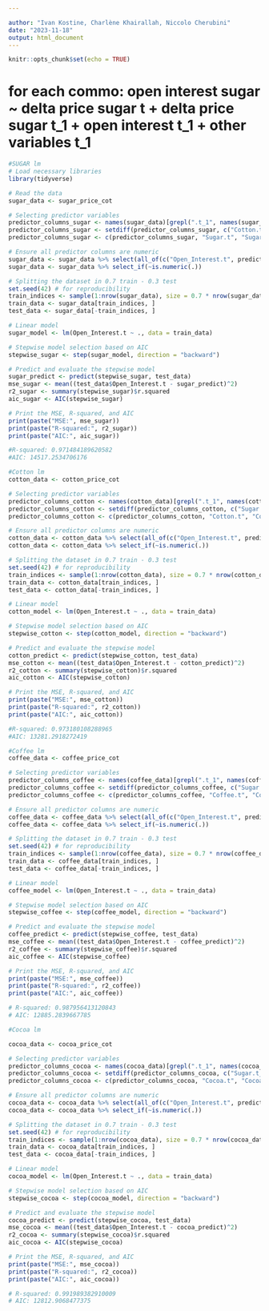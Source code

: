```yaml
---

author: "Ivan Kostine, Charlène Khairallah, Niccolo Cherubini"
date: "2023-11-18"
output: html_document
---
```


```r
knitr::opts_chunk$set(echo = TRUE)

```



# for each commo: open interest sugar ~ delta price sugar t + delta price sugar t_1 + open interest t_1 + other variables t_1

```r
#SUGAR lm
# Load necessary libraries
library(tidyverse)

# Read the data
sugar_data <- sugar_price_cot

# Selecting predictor variables
predictor_columns_sugar <- names(sugar_data)[grepl(".t_1", names(sugar_data))]
predictor_columns_sugar <- setdiff(predictor_columns_sugar, c("Cotton.t_1", "Cocoa.t_1", "Coffee.t_1", "Cotton.t", "Cocoa.t", "Coffee.t"))
predictor_columns_sugar <- c(predictor_columns_sugar, "Sugar.t", "Sugar.t_1", "Open_Interest.t_1")

# Ensure all predictor columns are numeric
sugar_data <- sugar_data %>% select(all_of(c("Open_Interest.t", predictor_columns_sugar)))
sugar_data <- sugar_data %>% select_if(~is.numeric(.))

# Splitting the dataset in 0.7 train - 0.3 test
set.seed(42) # for reproducibility
train_indices <- sample(1:nrow(sugar_data), size = 0.7 * nrow(sugar_data))
train_data <- sugar_data[train_indices, ]
test_data <- sugar_data[-train_indices, ]

# Linear model
sugar_model <- lm(Open_Interest.t ~ ., data = train_data)

# Stepwise model selection based on AIC
stepwise_sugar <- step(sugar_model, direction = "backward")

# Predict and evaluate the stepwise model
sugar_predict <- predict(stepwise_sugar, test_data)
mse_sugar <- mean((test_data$Open_Interest.t - sugar_predict)^2)
r2_sugar <- summary(stepwise_sugar)$r.squared
aic_sugar <- AIC(stepwise_sugar)

# Print the MSE, R-squared, and AIC
print(paste("MSE:", mse_sugar))
print(paste("R-squared:", r2_sugar))
print(paste("AIC:", aic_sugar))

#R-squared: 0.971484189620582
#AIC: 14517.2534706176

```



```r
#Cotton lm
cotton_data <- cotton_price_cot

# Selecting predictor variables
predictor_columns_cotton <- names(cotton_data)[grepl(".t_1", names(cotton_data))]
predictor_columns_cotton <- setdiff(predictor_columns_cotton, c("Sugar.t_1", "Cocoa.t_1", "Coffee.t_1", "Sugar.t", "Cocoa.t", "Coffee.t"))
predictor_columns_cotton <- c(predictor_columns_cotton, "Cotton.t", "Cotton.t_1", "Open_Interest.t_1")

# Ensure all predictor columns are numeric
cotton_data <- cotton_data %>% select(all_of(c("Open_Interest.t", predictor_columns_cotton)))
cotton_data <- cotton_data %>% select_if(~is.numeric(.))

# Splitting the dataset in 0.7 train - 0.3 test
set.seed(42) # for reproducibility
train_indices <- sample(1:nrow(cotton_data), size = 0.7 * nrow(cotton_data))
train_data <- cotton_data[train_indices, ]
test_data <- cotton_data[-train_indices, ]

# Linear model
cotton_model <- lm(Open_Interest.t ~ ., data = train_data)

# Stepwise model selection based on AIC
stepwise_cotton <- step(cotton_model, direction = "backward")

# Predict and evaluate the stepwise model
cotton_predict <- predict(stepwise_cotton, test_data)
mse_cotton <- mean((test_data$Open_Interest.t - cotton_predict)^2)
r2_cotton <- summary(stepwise_cotton)$r.squared
aic_cotton <- AIC(stepwise_cotton)

# Print the MSE, R-squared, and AIC
print(paste("MSE:", mse_cotton))
print(paste("R-squared:", r2_cotton))
print(paste("AIC:", aic_cotton))

#R-squared: 0.973180108288965
#AIC: 13281.2918272419


```

```r
#Coffee lm
coffee_data <- coffee_price_cot

# Selecting predictor variables
predictor_columns_coffee <- names(coffee_data)[grepl(".t_1", names(coffee_data))]
predictor_columns_coffee <- setdiff(predictor_columns_coffee, c("Sugar.t_1", "Cocoa.t_1", "Cotton.t_1", "Sugar.t", "Cocoa.t", "Cotton.t"))
predictor_columns_coffee <- c(predictor_columns_coffee, "Coffee.t", "Coffee.t_1", "Open_Interest.t_1")

# Ensure all predictor columns are numeric
coffee_data <- coffee_data %>% select(all_of(c("Open_Interest.t", predictor_columns_coffee)))
coffee_data <- coffee_data %>% select_if(~is.numeric(.))

# Splitting the dataset in 0.7 train - 0.3 test
set.seed(42) # for reproducibility
train_indices <- sample(1:nrow(coffee_data), size = 0.7 * nrow(coffee_data))
train_data <- coffee_data[train_indices, ]
test_data <- coffee_data[-train_indices, ]

# Linear model
coffee_model <- lm(Open_Interest.t ~ ., data = train_data)

# Stepwise model selection based on AIC
stepwise_coffee <- step(coffee_model, direction = "backward")

# Predict and evaluate the stepwise model
coffee_predict <- predict(stepwise_coffee, test_data)
mse_coffee <- mean((test_data$Open_Interest.t - coffee_predict)^2)
r2_coffee <- summary(stepwise_coffee)$r.squared
aic_coffee <- AIC(stepwise_coffee)

# Print the MSE, R-squared, and AIC
print(paste("MSE:", mse_coffee))
print(paste("R-squared:", r2_coffee))
print(paste("AIC:", aic_coffee))

# R-squared: 0.987956413120843
# AIC: 12885.2839667785

```

```r
#Cocoa lm

cocoa_data <- cocoa_price_cot

# Selecting predictor variables
predictor_columns_cocoa <- names(cocoa_data)[grepl(".t_1", names(cocoa_data))]
predictor_columns_cocoa <- setdiff(predictor_columns_cocoa, c("Sugar.t_1", "Cotton.t_1", "Coffee.t_1", "Sugar.t", "Cotton.t", "Coffee.t"))
predictor_columns_cocoa <- c(predictor_columns_cocoa, "Cocoa.t", "Cocoa.t_1", "Open_Interest.t_1")

# Ensure all predictor columns are numeric
cocoa_data <- cocoa_data %>% select(all_of(c("Open_Interest.t", predictor_columns_cocoa)))
cocoa_data <- cocoa_data %>% select_if(~is.numeric(.))

# Splitting the dataset in 0.7 train - 0.3 test
set.seed(42) # for reproducibility
train_indices <- sample(1:nrow(cocoa_data), size = 0.7 * nrow(cocoa_data))
train_data <- cocoa_data[train_indices, ]
test_data <- cocoa_data[-train_indices, ]

# Linear model
cocoa_model <- lm(Open_Interest.t ~ ., data = train_data)

# Stepwise model selection based on AIC
stepwise_cocoa <- step(cocoa_model, direction = "backward")

# Predict and evaluate the stepwise model
cocoa_predict <- predict(stepwise_cocoa, test_data)
mse_cocoa <- mean((test_data$Open_Interest.t - cocoa_predict)^2)
r2_cocoa <- summary(stepwise_cocoa)$r.squared
aic_cocoa <- AIC(stepwise_cocoa)

# Print the MSE, R-squared, and AIC
print(paste("MSE:", mse_cocoa))
print(paste("R-squared:", r2_cocoa))
print(paste("AIC:", aic_cocoa))

# R-squared: 0.991989382910009
# AIC: 12812.9068477375
```

```r

```



```r

```


```r

```


```r

```

